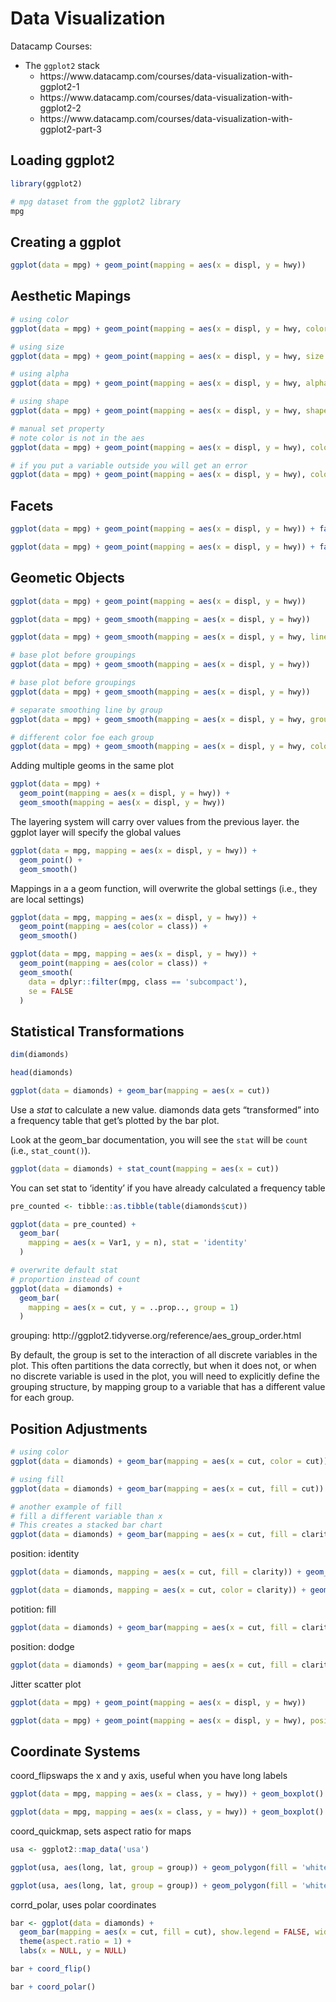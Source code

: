 # Data Visualization

Datacamp Courses:

- The `ggplot2` stack
    - https://www.datacamp.com/courses/data-visualization-with-ggplot2-1
    - https://www.datacamp.com/courses/data-visualization-with-ggplot2-2
    - https://www.datacamp.com/courses/data-visualization-with-ggplot2-part-3

## Loading ggplot2

```r
library(ggplot2)
```

```r
# mpg dataset from the ggplot2 library
mpg
```


## Creating a ggplot

```r
ggplot(data = mpg) + geom_point(mapping = aes(x = displ, y = hwy))

```

## Aesthetic Mapings

```r
# using color
ggplot(data = mpg) + geom_point(mapping = aes(x = displ, y = hwy, color = class))
```

```r
# using size
ggplot(data = mpg) + geom_point(mapping = aes(x = displ, y = hwy, size = class))
```

```r
# using alpha
ggplot(data = mpg) + geom_point(mapping = aes(x = displ, y = hwy, alpha = class))
```

```r
# using shape
ggplot(data = mpg) + geom_point(mapping = aes(x = displ, y = hwy, shape = class))
```

```r
# manual set property
# note color is not in the aes
ggplot(data = mpg) + geom_point(mapping = aes(x = displ, y = hwy), color = "blue")
```

```r
# if you put a variable outside you will get an error
ggplot(data = mpg) + geom_point(mapping = aes(x = displ, y = hwy), color = class)
```

## Facets

```r
ggplot(data = mpg) + geom_point(mapping = aes(x = displ, y = hwy)) + facet_wrap(~ class, nrow = 2)
```

```r
ggplot(data = mpg) + geom_point(mapping = aes(x = displ, y = hwy)) + facet_grid(drv ~ cyl)
```

## Geometic Objects

```r
ggplot(data = mpg) + geom_point(mapping = aes(x = displ, y = hwy))
```

```r
ggplot(data = mpg) + geom_smooth(mapping = aes(x = displ, y = hwy))
```

```r
ggplot(data = mpg) + geom_smooth(mapping = aes(x = displ, y = hwy, linetime = drv))
```

```r
# base plot before groupings
ggplot(data = mpg) + geom_smooth(mapping = aes(x = displ, y = hwy))
```

```r
# base plot before groupings
ggplot(data = mpg) + geom_smooth(mapping = aes(x = displ, y = hwy))

# separate smoothing line by group
ggplot(data = mpg) + geom_smooth(mapping = aes(x = displ, y = hwy, group = drv))

# different color foe each group
ggplot(data = mpg) + geom_smooth(mapping = aes(x = displ, y = hwy, color = drv), show.legend = FALSE)
```


Adding multiple geoms in the same plot
```r
ggplot(data = mpg) +
  geom_point(mapping = aes(x = displ, y = hwy)) +
  geom_smooth(mapping = aes(x = displ, y = hwy))
```

The layering system will carry over values from the previous layer.
the ggplot layer will specify the global values

```r
ggplot(data = mpg, mapping = aes(x = displ, y = hwy)) +
  geom_point() +
  geom_smooth()
```

Mappings in a a geom function, will overwrite the global settings (i.e., they are local settings)

```r
ggplot(data = mpg, mapping = aes(x = displ, y = hwy)) +
  geom_point(mapping = aes(color = class)) +
  geom_smooth()
```

```r
ggplot(data = mpg, mapping = aes(x = displ, y = hwy)) +
  geom_point(mapping = aes(color = class)) +
  geom_smooth(
    data = dplyr::filter(mpg, class == 'subcompact'),
    se = FALSE
  )
```

## Statistical Transformations

```r
dim(diamonds)
```

```r
head(diamonds)
```


```r
ggplot(data = diamonds) + geom_bar(mapping = aes(x = cut))
```

Use a *stat* to calculate a new value.
diamonds data gets "transformed" into a frequency table that get's plotted by the bar plot.

Look at the geom_bar documentation, you will see the `stat` will be `count` (i.e., `stat_count()`).

```r
ggplot(data = diamonds) + stat_count(mapping = aes(x = cut))
```

You can set stat to 'identity' if you have already calculated a frequency table

```r
pre_counted <- tibble::as.tibble(table(diamonds$cut))
```

```r
ggplot(data = pre_counted) +
  geom_bar(
    mapping = aes(x = Var1, y = n), stat = 'identity'
  )
```


```r
# overwrite default stat
# proportion instead of count
ggplot(data = diamonds) +
  geom_bar(
    mapping = aes(x = cut, y = ..prop.., group = 1)
  )
```

grouping: http://ggplot2.tidyverse.org/reference/aes_group_order.html

By default, the group is set to the interaction of all discrete variables in the
plot. This often partitions the data correctly, but when it does not, or when
no discrete variable is used in the plot, you will need to explicitly define the
grouping structure, by mapping group to a variable that has a different value
for each group.

## Position Adjustments

```r
# using color
ggplot(data = diamonds) + geom_bar(mapping = aes(x = cut, color = cut))
```

```r
# using fill
ggplot(data = diamonds) + geom_bar(mapping = aes(x = cut, fill = cut))
```

```r
# another example of fill
# fill a different variable than x
# This creates a stacked bar chart
ggplot(data = diamonds) + geom_bar(mapping = aes(x = cut, fill = clarity))
```

position: identity

```r
ggplot(data = diamonds, mapping = aes(x = cut, fill = clarity)) + geom_bar(alpha = 1/5, position = 'identity')
```


```r
ggplot(data = diamonds, mapping = aes(x = cut, color = clarity)) + geom_bar(fill = NA, position = 'identity')
```

potition: fill

```r
ggplot(data = diamonds) + geom_bar(mapping = aes(x = cut, fill = clarity), position = 'fill')
```

position: dodge

```r
ggplot(data = diamonds) + geom_bar(mapping = aes(x = cut, fill = clarity), position = 'dodge')
```


Jitter scatter plot

```r
ggplot(data = mpg) + geom_point(mapping = aes(x = displ, y = hwy))
```


```r
ggplot(data = mpg) + geom_point(mapping = aes(x = displ, y = hwy), position = 'jitter')
```

## Coordinate Systems

coord_flipswaps the x and y axis, useful when you have long labels

```r
ggplot(data = mpg, mapping = aes(x = class, y = hwy)) + geom_boxplot()
```

```r
ggplot(data = mpg, mapping = aes(x = class, y = hwy)) + geom_boxplot() + coord_flip()
```

coord_quickmap, sets aspect ratio for maps

```r
usa <- ggplot2::map_data('usa')
```


```r
ggplot(usa, aes(long, lat, group = group)) + geom_polygon(fill = 'white', color = 'black')
```

```r
ggplot(usa, aes(long, lat, group = group)) + geom_polygon(fill = 'white', color = 'black') + coord_quickmap()
```

corrd_polar, uses polar coordinates

```r
bar <- ggplot(data = diamonds) +
  geom_bar(mapping = aes(x = cut, fill = cut), show.legend = FALSE, width = 1) +
  theme(aspect.ratio = 1) +
  labs(x = NULL, y = NULL)
```

```r
bar + coord_flip()
```

```r
bar + coord_polar()
```


